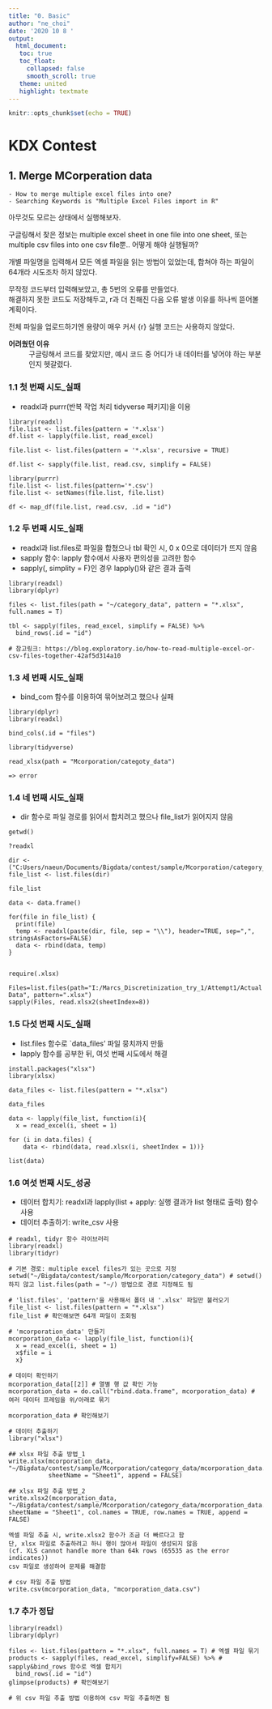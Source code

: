```yaml
---
title: "0. Basic"
author: "ne_choi"
date: '2020 10 8 '
output:
  html_document:
   toc: true
   toc_float:
     collapsed: false
     smooth_scroll: true
   theme: united
   highlight: textmate
---
```


```r
knitr::opts_chunk$set(echo = TRUE)
```

# KDX Contest

## 1. Merge MCorperation data
```
- How to merge multiple excel files into one?
- Searching Keywords is "Multiple Excel Files import in R"
```

아무것도 모르는 상태에서 실행해보자.  

구글링해서 찾은 정보는 multiple excel sheet in one file into one sheet, 또는 multiple csv files into one csv file뿐.. 어떻게 해야 실행될까?  

개별 파일명을 입력해서 모든 엑셀 파일을 읽는 방법이 있었는데, 합쳐야 하는 파일이 64개라 시도조차 하지 않았다.  

무작정 코드부터 입력해보았고, 총 5번의 오류를 만들었다.  
해결하지 못한 코드도 저장해두고, r과 더 친해진 다음 오류 발생 이유를 하나씩 뜯어볼 계획이다.  

전체 파일을 업로드하기엔 용량이 매우 커서 {r} 실행 코드는 사용하지 않았다.  


**어려웠던 이유**
: 구글링해서 코드를 찾았지만, 예시 코드 중 어디가 내 데이터를 넣어야 하는 부분인지 헷갈렸다.  


### 1.1 첫 번째 시도_실패
* readxl과 purrr(반복 작업 처리 tidyverse 패키지)을 이용  

```
library(readxl)
file.list <- list.files(pattern = '*.xlsx')
df.list <- lapply(file.list, read_excel)
```

```
file.list <- list.files(pattern = '*.xlsx', recursive = TRUE)
```

```
df.list <- sapply(file.list, read.csv, simplify = FALSE)

library(purrr)
file.list <- list.files(pattern='*.csv')
file.list <- setNames(file.list, file.list)

df <- map_df(file.list, read.csv, .id = "id")
```


### 1.2 두 번째 시도_실패
* readxl과 list.files로 파일을 합쳤으나 tbl 확인 시, 0 x 0으로 데이터가 뜨지 않음  
* sapply 함수: lapply 함수에서 사용자 편의성을 고려한 함수  
* sapply(, simplity = F)인 경우 lapply()와 같은 결과 출력  

```
library(readxl)
library(dplyr)

files <- list.files(path = "~/category_data", pattern = "*.xlsx", full.names = T)

tbl <- sapply(files, read_excel, simplify = FALSE) %>%
  bind_rows(.id = "id")

# 참고링크: https://blog.exploratory.io/how-to-read-multiple-excel-or-csv-files-together-42af5d314a10    
```


### 1.3 세 번째 시도_실패  
* bind_com 함수를 이용하여 묶어보려고 했으나 실패  

```
library(dplyr)
library(readxl)

bind_cols(.id = "files")

library(tidyverse)

read_xlsx(path = "Mcorporation/categoty_data")

=> error
```


### 1.4 네 번째 시도_실패
* dir 함수로 파일 경로를 읽어서 합치려고 했으나 file_list가 읽어지지 않음  
``` 
getwd()

?readxl

dir <- ("C:Users/naeun/Documents/Bigdata/contest/sample/Mcorporation/category_data)
file_list <- list.files(dir)

file_list

data <- data.frame()

for(file in file_list) {
  print(file)
  temp <- readxl(paste(dir, file, sep = "\\"), header=TRUE, sep=",", stringsAsFactors=FALSE)
  data <- rbind(data, temp)
}


require(.xlsx)

Files=list.files(path="I:/Marcs_Discretinization_try_1/Attempt1/Actual     Data", pattern=".xlsx")
sapply(Files, read.xlsx2(sheetIndex=8))   
```


### 1.5 다섯 번째 시도_실패
* list.files 함수로 `data_files' 파일 뭉치까지 만듦  
* lapply 함수를 공부한 뒤, 여섯 번째 시도에서 해결  
```
install.packages("xlsx")
library(xlsx)  

data_files <- list.files(pattern = "*.xlsx")

data_files

data <- lapply(file_list, function(i){
  x = read_excel(i, sheet = 1)  

for (i in data.files) {
    data <- rbind(data, read.xlsx(i, sheetIndex = 1))}  

list(data)
```


### 1.6 여섯 번째 시도_성공
* 데이터 합치기: readxl과 lapply(list + apply: 실행 결과가 list 형태로 출력) 함수 사용  
* 데이터 추출하기: write_csv 사용  

```
# readxl, tidyr 함수 라이브러리
library(readxl)
library(tidyr)

# 기본 경로: multiple excel files가 있는 곳으로 지정
setwd("~/Bigdata/contest/sample/Mcorporation/category_data") # setwd()하지 않고 list.files(path = "~/) 방법으로 경로 지정해도 됨  

# 'list.files', 'pattern'을 사용해서 폴더 내 '.xlsx' 파일만 불러오기
file_list <- list.files(pattern = "*.xlsx")
file_list # 확인해보면 64개 파일이 조회됨

# 'mcorporation_data' 만들기
mcorporation_data <- lapply(file_list, function(i){
  x = read_excel(i, sheet = 1)
  x$file = i
  x}

# 데이터 확인하기
mcorporation_data[[2]] # 열별 행 값 확인 가능
mcorporation_data = do.call("rbind.data.frame", mcorporation_data) # 여러 데이터 프레임을 위/아래로 묶기

mcorporation_data # 확인해보기
```

```
# 데이터 추출하기
library("xlsx")

## xlsx 파일 추출 방법_1
write.xlsx(mcorporation_data, "~/Bigdata/contest/sample/Mcorporation/category_data/mcorporation_data.xlsx",
           sheetName = "Sheet1", append = FALSE)

## xlsx 파일 추출 방법_2
write.xlsx2(mcorporation_data, "~/Bigdata/contest/sample/Mcorporation/category_data/mcorporation_data.xlsx", sheetName = "Sheet1", col.names = TRUE, row.names = TRUE, append = FALSE)

엑셀 파일 추출 시, write.xlsx2 함수가 조금 더 빠르다고 함
단, xlsx 파일로 추출하려고 하니 행이 많아서 파일이 생성되지 않음  
(cf. XLS cannot handle more than 64k rows (65535 as the error indicates))
csv 파일로 생성하여 문제를 해결함

# csv 파일 추출 방법
write.csv(mcorporation_data, "mcorporation_data.csv")
```

### 1.7 추가 정답
```
library(readxl)
library(dplyr)

files <- list.files(pattern = "*.xlsx", full.names = T) # 엑셀 파일 묶기
products <- sapply(files, read_excel, simplify=FALSE) %>% # sapply&bind_rows 함수로 엑셀 합치기
  bind_rows(.id = "id")
glimpse(products) # 확인해보기  

# 위 csv 파일 추출 방법 이용하여 csv 파일 추출하면 됨  
```
